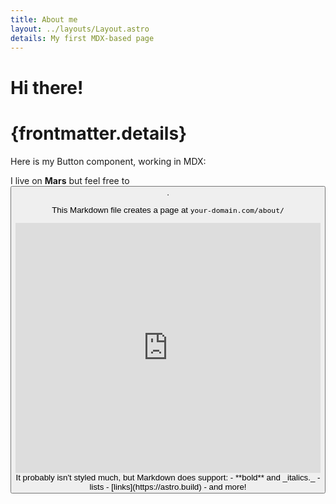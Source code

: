 ```yaml
---
title: About me
layout: ../layouts/Layout.astro
details: My first MDX-based page
---
```


# Hi there!
# {frontmatter.details}
Here is my Button component, working in MDX:

I live on **Mars** but feel free to <Button title="Contact me"  client:load />.

This Markdown file creates a page at `your-domain.com/about/`
<iframe src="https://trinket.io/embed/python" width="100%" height="400" frameborder="0" marginwidth="0" marginheight="0" allowfullscreen></iframe>
It probably isn't styled much, but Markdown does support:
- **bold** and _italics._
- lists
- [links](https://astro.build)
- and more!